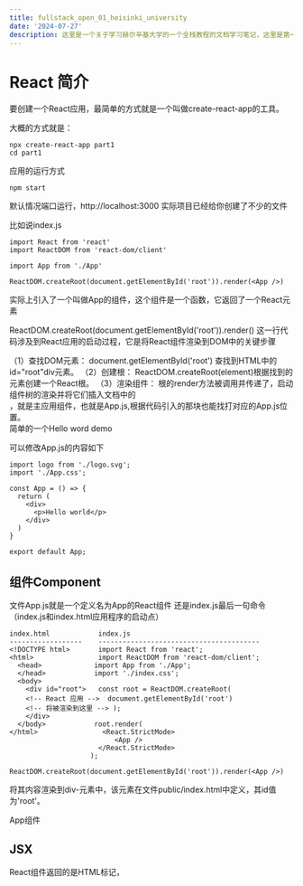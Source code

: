 ```yaml
---
title: fullstack_open_01_heisinki_university
date: '2024-07-27'
description: 这里是一个关于学习赫尔辛基大学的一个全栈教程的文档学习笔记，这里是第一部分React的简介  https://fullstackopen.com/zh/part1/react_%E7%AE%80%E4%BB%8B
---
```


# React 简介

要创建一个React应用，最简单的方式就是一个叫做create-react-app的工具。

大概的方式就是：
```
npx create-react-app part1
cd part1
```

应用的运行方式
```
npm start
```

默认情况端口运行，http://localhost:3000
实际项目已经给你创建了不少的文件

比如说index.js 

```
import React from 'react'
import ReactDOM from 'react-dom/client'

import App from './App'

ReactDOM.createRoot(document.getElementById('root')).render(<App />)
```
实际上引入了一个叫做App的组件，这个组件是一个函数，它返回了一个React元素

ReactDOM.createRoot(document.getElementById('root')).render(<App />)
这一行代码涉及到React应用的启动过程，它是将React组件渲染到DOM中的关键步骤

<div>
（1）查找DOM元素： document.getElementById('root') 查找到HTML中的 id="root"div元素。
（2）创建根： ReactDOM.createRoot(element)根据找到的元素创建一个React根。
（3）渲染组件： 根的render方法被调用并传递了<App />，启动组件树的渲染并将它们插入文档中的<div id="root"></div>，<App />就是主应用组件，也就是App.js,根据代码引入的那块也能找打对应的App.js位置。
</div>
简单的一个Hello word demo

可以修改App.js的内容如下

```
import logo from './logo.svg';
import './App.css';

const App = () => {
  return (
    <div>
      <p>Hello world</p>
    </div>
  )
}

export default App;

```


## 组件Component
文件App.js就是一个定义名为App的React组件
还是index.js最后一句命令（index.js和index.html应用程序的启动点）

```
index.html            index.js
------------------    ----------------------------------------
<!DOCTYPE html>       import React from 'react';
<html>                import ReactDOM from 'react-dom/client';
  <head>             import App from './App';
  </head>            import './index.css';
  <body>           
    <div id="root">   const root = ReactDOM.createRoot(
    <!-- React 应用 -->  document.getElementById('root')
    <!-- 将被渲染到这里 --> );
    </div>           
  </body>            root.render(
</html>                <React.StrictMode>
                          <App />
                      </React.StrictMode>
                    );

```



```
ReactDOM.createRoot(document.getElementById('root')).render(<App />)
```

将其内容渲染到div-元素中，该元素在文件public/index.html中定义，其id值为'root'。

App组件

## JSX
React组件返回的是HTML标记，